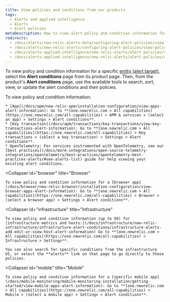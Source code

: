 ```yaml
---
title: View policies and conditions from our products
tags:
  - Alerts and applied intelligence
  - Alerts
  - Alert policies
metaDescription: How to view alert policy and condition information for the selected entity from its New Relic product instead of through alerts.
redirects:
  - /docs/alerts/new-relic-alerts-beta/configuring-alert-policies/view-policy-conditions-new-relic-products
  - /docs/alerts/new-relic-alerts/configuring-alert-policies/view-policy-conditions-new-relic-products
  - /docs/alerts-applied-intelligence/new-relic-alerts/alert-policies/view-policy-conditions-new-relic-products
  - /docs/alerts-applied-intelligence/new-relic-alerts/alert-policies/view-policy-conditions-our-products
---
```


To view policy and condition information for a specific [entity (alert target)](/docs/using-new-relic/welcome-new-relic/get-started/glossary#entity), select the **Alert conditions** page from its product page. Then, from the product's **Alert conditions** page, use the available tools to search, sort, view, or update the alert conditions and their policies.

<CollapserGroup>
  <Collapser
    id="apm"
    title="APM &#38; services"
  >
    To view policy and condition information:

    * [App](/docs/apm/new-relic-apm/installation-configuration/view-apps-alert-information): Go to **[one.newrelic.com > All capabilities](https://one.newrelic.com/all-capabilities) > APM & services > (select an app) > Settings > Alert conditions**.
    * [Key transaction](/docs/apm/transactions/key-transactions/view-key-transactions-alert-information): Go to **[one.newrelic.com > All capabilities](https://one.newrelic.com/all-capabilities) > Key transactions > (select a key transaction) > Settings > Alert conditions**.
    * OpenTelemetry: For services instrumented with OpenTelemetry, see our [best practices](/docs/more-integrations/open-source-telemetry-integrations/opentelemetry/best-practices/opentelemetry-best-practices-alerts/#see-alerts-list) guide for help viewing your existing alert conditions.
  </Collapser>

  <Collapser
    id="browser"
    title="Browser"
  >
    To view policy and condition information for a [browser app](/docs/browser/new-relic-browser/installation-configuration/view-browser-apps-alert-information): Go to **[one.newrelic.com > All capabilities](https://one.newrelic.com/all-capabilities) > Browser > (select a browser app) > Settings > Alert conditions**.
  </Collapser>

  <Collapser
    id="infrastructure"
    title="Infrastructure"
  >
    To view policy and condition information (up to 50) for [infrastructure metrics and hosts:](/docs/infrastructure/new-relic-infrastructure/infrastructure-alert-conditions/infrastructure-alerts-add-edit-or-view-host-alert-information) Go to **[one.newrelic.com > All capabilities](https://one.newrelic.com/all-capabilities) > Infrastructure > Settings**.

    You can also search for specific conditions from the infrastructure UI, or select the **alerts** link on that page to go directly to those policies.
  </Collapser>

  <Collapser
    id="mobile"
    title="Mobile"
  >
    To view policy and condition information for a [specific mobile app](/docs/mobile-monitoring/mobile-monitoring-installation/getting-started/view-mobile-apps-alert-information): Go to **[one.newrelic.com > All capabilities](https://one.newrelic.com/all-capabilities) > Mobile > (select a mobile app) > Settings > Alert conditions**.
  </Collapser>
</CollapserGroup>
